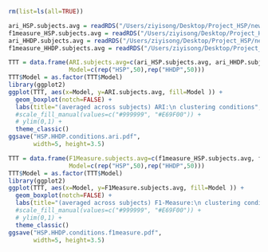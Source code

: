 

```r
rm(list=ls(all=TRUE))
```



```r
ari_HSP.subjects.avg = readRDS("/Users/ziyisong/Desktop/Project_HSP/new.simulations/compare.HSP.HHDP/ari_HSP.subjects.avg.033.RDS")
f1measure_HSP.subjects.avg = readRDS("/Users/ziyisong/Desktop/Project_HSP/new.simulations/compare.HSP.HHDP/f1measure_HSP.subjects.avg.033.RDS")
ari_HHDP.subjects.avg = readRDS("/Users/ziyisong/Desktop/Project_HSP/new.simulations/compare.HSP.HHDP/ari_HHDP.subjects.avg.RDS")
f1measure_HHDP.subjects.avg = readRDS("/Users/ziyisong/Desktop/Project_HSP/new.simulations/compare.HSP.HHDP/f1measure_HHDP.subjects.avg.RDS")
```



```r
TTT = data.frame(ARI.subjects.avg=c(ari_HSP.subjects.avg, ari_HHDP.subjects.avg),
                 Model=c(rep("HSP",50),rep("HHDP",50)))
TTT$Model = as.factor(TTT$Model)
library(ggplot2)
ggplot(TTT, aes(x=Model, y=ARI.subjects.avg, fill=Model )) + 
  geom_boxplot(notch=FALSE) + 
  labs(title="(averaged across subjects) ARI:\n clustering conditions", x="Models", y="Adjusted Rand Index") +
  #scale_fill_manual(values=c("#999999", "#E69F00")) + 
  # ylim(0,1) +
  theme_classic()
ggsave("HSP.HHDP.conditions.ari.pdf",
       width=5, height=3.5)
```




```r
TTT = data.frame(F1Measure.subjects.avg=c(f1measure_HSP.subjects.avg, f1measure_HHDP.subjects.avg),
                 Model=c(rep("HSP",50),rep("HHDP",50)))
TTT$Model = as.factor(TTT$Model)
library(ggplot2)
ggplot(TTT, aes(x=Model, y=F1Measure.subjects.avg, fill=Model )) + 
  geom_boxplot(notch=FALSE) + 
  labs(title="(averaged across subjects) F1-Measure:\n clustering conditions", x="Models", y="F1 Measure") +
  #scale_fill_manual(values=c("#999999", "#E69F00")) + 
  # ylim(0,1) +
  theme_classic()
ggsave("HSP.HHDP.conditions.f1measure.pdf",
       width=5, height=3.5)
```













